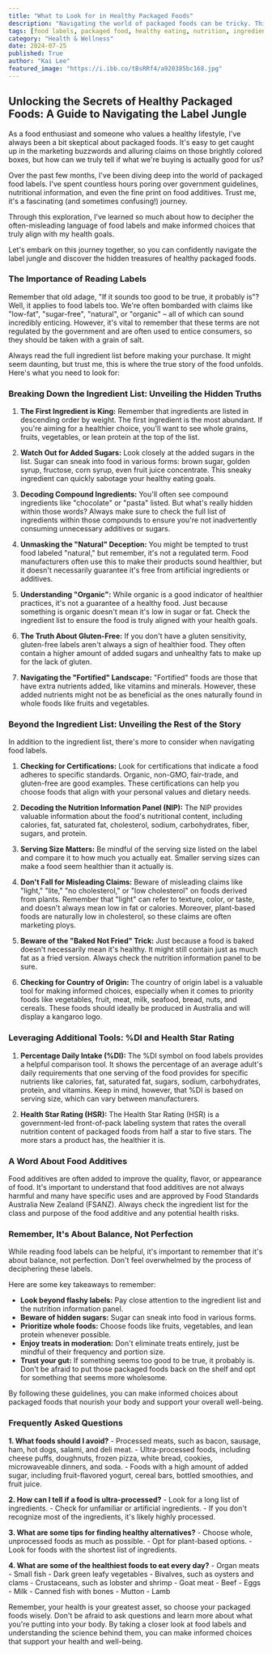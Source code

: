 ```yaml
---
title: "What to Look for in Healthy Packaged Foods"
description: "Navigating the world of packaged foods can be tricky. This guide breaks down how to decipher food labels, understand ingredient lists, and make informed choices about healthy packaged foods."
tags: [food labels, packaged food, healthy eating, nutrition, ingredients, food additives, grocery shopping, health, diet, lifestyle]
category: "Health & Wellness"
date: 2024-07-25
published: True
author: "Kai Lee"
featured_image: "https://i.ibb.co/tBsRRf4/a920385bc168.jpg"
---
```


##  Unlocking the Secrets of Healthy Packaged Foods: A Guide to Navigating the Label Jungle

As a food enthusiast and someone who values a healthy lifestyle, I've always been a bit skeptical about packaged foods. It's easy to get caught up in the marketing buzzwords and alluring claims on those brightly colored boxes, but how can we truly tell if what we're buying is actually good for us?

Over the past few months, I've been diving deep into the world of packaged food labels. I've spent countless hours poring over government guidelines, nutritional information, and even the fine print on food additives. Trust me, it's a fascinating (and sometimes confusing!) journey. 

Through this exploration, I've learned so much about how to decipher the often-misleading language of food labels and make informed choices that truly align with my health goals. 

Let's embark on this journey together, so you can confidently navigate the label jungle and discover the hidden treasures of healthy packaged foods.

### The Importance of Reading Labels

Remember that old adage, "If it sounds too good to be true, it probably is"? Well, it applies to food labels too. We're often bombarded with claims like "low-fat", "sugar-free", "natural", or "organic" – all of which can sound incredibly enticing. However, it's vital to remember that these terms are not regulated by the government and are often used to entice consumers, so they should be taken with a grain of salt.  

Always read the full ingredient list before making your purchase.  It might seem daunting, but trust me, this is where the true story of the food unfolds. Here's what you need to look for:

###  Breaking Down the Ingredient List: Unveiling the Hidden Truths

1. **The First Ingredient is King:** Remember that ingredients are listed in descending order by weight. The first ingredient is the most abundant.  If you're aiming for a healthier choice, you'll want to see whole grains, fruits, vegetables, or lean protein at the top of the list.  

2. **Watch Out for Added Sugars:**  Look closely at the added sugars in the list.  Sugar can sneak into food in various forms: brown sugar, golden syrup, fructose, corn syrup, even fruit juice concentrate.  This sneaky ingredient can quickly sabotage your healthy eating goals.

3. **Decoding Compound Ingredients:** You'll often see compound ingredients like "chocolate" or "pasta" listed.  But what's really hidden within those words?  Always make sure to check the full list of ingredients within those compounds to ensure you're not inadvertently consuming unnecessary additives or sugars.

4. **Unmasking the "Natural" Deception:**  You might be tempted to trust food labeled "natural," but remember, it's not a regulated term.  Food manufacturers often use this to make their products sound healthier, but it doesn't necessarily guarantee it's free from artificial ingredients or additives. 

5. **Understanding "Organic":**  While organic is a good indicator of healthier practices, it's not a guarantee of a healthy food.   Just because something is organic doesn't mean it's low in sugar or fat.  Check the ingredient list to ensure the food is truly aligned with your health goals.

6. **The Truth About Gluten-Free:**  If you don't have a gluten sensitivity, gluten-free labels aren't always a sign of healthier food.  They often contain a higher amount of added sugars and unhealthy fats to make up for the lack of gluten.  

7. **Navigating the "Fortified" Landscape:**  "Fortified" foods are those that have extra nutrients added, like vitamins and minerals. However, these added nutrients might not be as beneficial as the ones naturally found in whole foods like fruits and vegetables.

### Beyond the Ingredient List: Unveiling the Rest of the Story

In addition to the ingredient list, there's more to consider when navigating food labels.

1. **Checking for Certifications:**  Look for certifications that indicate a food adheres to specific standards.  Organic, non-GMO, fair-trade, and gluten-free are good examples.  These certifications can help you choose foods that align with your personal values and dietary needs.

2. **Decoding the Nutrition Information Panel (NIP):**  The NIP provides valuable information about the food's nutritional content, including calories, fat, saturated fat, cholesterol, sodium, carbohydrates, fiber, sugars, and protein.  

3. **Serving Size Matters:**  Be mindful of the serving size listed on the label and compare it to how much you actually eat. Smaller serving sizes can make a food seem healthier than it actually is.

4. **Don't Fall for Misleading Claims:**  Beware of misleading claims like "light," "lite," "no cholesterol," or "low cholesterol" on foods derived from plants.  Remember that "light" can refer to texture, color, or taste, and doesn't always mean low in fat or calories.  Moreover, plant-based foods are naturally low in cholesterol, so these claims are often marketing ploys.

5. **Beware of the "Baked Not Fried" Trick:**  Just because a food is baked doesn't necessarily mean it's healthy.  It might still contain just as much fat as a fried version. Always check the nutrition information panel to be sure.

6. **Checking for Country of Origin:**  The country of origin label is a valuable tool for making informed choices, especially when it comes to priority foods like vegetables, fruit, meat, milk, seafood, bread, nuts, and cereals.  These foods should ideally be produced in Australia and will display a kangaroo logo.

###  Leveraging Additional Tools:  %DI and Health Star Rating

1. **Percentage Daily Intake (%DI):** The %DI symbol on food labels provides a helpful comparison tool.  It shows the percentage of an average adult's daily requirements that one serving of the food provides for specific nutrients like calories, fat, saturated fat, sugars, sodium, carbohydrates, protein, and vitamins. Keep in mind, however, that %DI is based on serving size, which can vary between manufacturers.

2. **Health Star Rating (HSR):** The Health Star Rating (HSR) is a government-led front-of-pack labeling system that rates the overall nutrition content of packaged foods from half a star to five stars.  The more stars a product has, the healthier it is. 

###  A Word About Food Additives

Food additives are often added to improve the quality, flavor, or appearance of food.  It's important to understand that food additives are not always harmful and many have specific uses and are approved by Food Standards Australia New Zealand (FSANZ). Always check the ingredient list for the class and purpose of the food additive and any potential health risks.

###  Remember, It's About Balance, Not Perfection

While reading food labels can be helpful, it's important to remember that it's about balance, not perfection.  Don't feel overwhelmed by the process of deciphering these labels.  

Here are some key takeaways to remember:

* **Look beyond flashy labels:** Pay close attention to the ingredient list and the nutrition information panel.
* **Beware of hidden sugars:**  Sugar can sneak into food in various forms.
* **Prioritize whole foods:**  Choose foods like fruits, vegetables, and lean protein whenever possible.
* **Enjoy treats in moderation:**  Don't eliminate treats entirely, just be mindful of their frequency and portion size.
* **Trust your gut:**  If something seems too good to be true, it probably is.  Don't be afraid to put those packaged foods back on the shelf and opt for something that seems more wholesome.

By following these guidelines, you can make informed choices about packaged foods that nourish your body and support your overall well-being. 

### Frequently Asked Questions 

**1. What foods should I avoid?**
    - Processed meats, such as bacon, sausage, ham, hot dogs, salami, and deli meat.
    - Ultra-processed foods, including cheese puffs, doughnuts, frozen pizza, white bread, cookies, microwaveable dinners, and soda.
    - Foods with a high amount of added sugar, including fruit-flavored yogurt, cereal bars, bottled smoothies, and fruit juice.

**2.  How can I tell if a food is ultra-processed?**
    - Look for a long list of ingredients.
    - Check for unfamiliar or artificial ingredients. 
    - If you don't recognize most of the ingredients, it's likely highly processed.

**3.  What are some tips for finding healthy alternatives?**
    - Choose whole, unprocessed foods as much as possible. 
    - Opt for plant-based options.
    - Look for foods with the shortest list of ingredients.

**4.  What are some of the healthiest foods to eat every day?**
    - Organ meats
    - Small fish
    - Dark green leafy vegetables
    - Bivalves, such as oysters and clams
    - Crustaceans, such as lobster and shrimp
    - Goat meat
    - Beef
    - Eggs
    - Milk
    - Canned fish with bones
    - Mutton
    - Lamb

Remember, your health is your greatest asset, so choose your packaged foods wisely.  Don't be afraid to ask questions and learn more about what you're putting into your body.  By taking a closer look at food labels and understanding the science behind them, you can make informed choices that support your health and well-being.